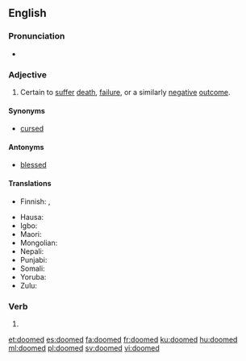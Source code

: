 ==English==

===Pronunciation===
* {{audio|en-us-doomed.ogg|Audio (US)}}

===Adjective===
{{en-adj}}

# Certain to [[suffer]] [[death]], [[failure]], or a similarly [[negative]] [[outcome]].

====Synonyms====
* [[cursed]]

====Antonyms====
* [[blessed]]

====Translations====
{{trans-top|certain to suffer death, failure, or a similarly negative outcome}}
* Finnish: {{t|fi|tuomittu}}, {{t|fi|tuhon oma}}
{{trans-mid}}
* Hausa: {{t|ha|wanzuwa}}
* Igbo: {{t|ig|idikwe}}
* Maori: {{t|mi|meake}}
* Mongolian: {{t|mn|хувь тавилан|tr=khuvi tavilan|sc=Cyrl}}
* Nepali: {{t|ne|बर्बाद|tr=Barbāda|sc=Deva}}
* Punjabi: {{t|pa|ਤਬਾਹ ਕਰ ਦਿੱਤੀ|tr=Tabāha kara ditī|sc=Guru}}
* Somali: {{t|so|dhegjar}}
* Yoruba: {{t|yo|ijakule}}
* Zulu: {{t|zu|owawuzobhujiswa}}
{{trans-bottom}}

===Verb===
{{head|en}}

# {{en-past of|doom}}

[[et:doomed]]
[[es:doomed]]
[[fa:doomed]]
[[fr:doomed]]
[[ku:doomed]]
[[hu:doomed]]
[[ml:doomed]]
[[pl:doomed]]
[[sv:doomed]]
[[vi:doomed]]